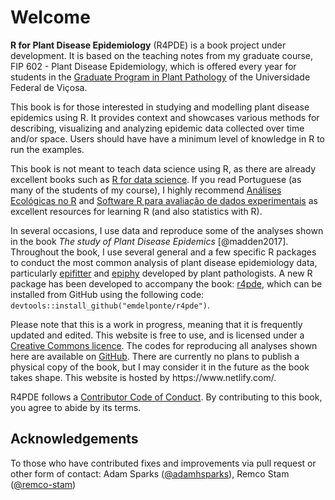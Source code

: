 # Welcome {.unnumbered}

**R for Plant Disease Epidemiology** (R4PDE) is a book project under development. It is based on the teaching notes from my graduate course, FIP 602 - Plant Disease Epidemiology, which is offered every year for students in the [Graduate Program in Plant Pathology](http://www.dfp.ufv.br/grad/) of the Universidade Federal de Viçosa.

This book is for those interested in studying and modelling plant disease epidemics using R. It provides context and showcases various methods for describing, visualizing and analyzing epidemic data collected over time and/or space. Users should have have a minimum level of knowledge in R to run the examples.

This book is not meant to teach data science using R, as there are already excellent books such as [R for data science](https://r4ds.had.co.nz/). If you read Portuguese (as many of the students of my course), I highly recommend [Análises Ecológicas no R](https://analises-ecologicas.netlify.app/) and [Software R para avaliação de dados experimentais](https://tiagoolivoto.github.io/e-bookr/index.html) as excellent resources for learning R (and also statistics with R).

In several occasions, I use data and reproduce some of the analyses shown in the book *The study of Plant Disease Epidemics* [@madden2017]. Throughout the book, I use several general and a few specific R packages to conduct the most common analysis of plant disease epidemiology data, particularly [epifitter](https://alvesks.github.io/epifitter/) and [epiphy](https://chgigot.github.io/epiphy/) developed by plant pathologists. A new R package has been developed to accompany the book: [r4pde](https://emdelponte/r4pde), which can be installed from GitHub using the following code: `devtools::install_github("emdelponte/r4pde")`.

Please note that this is a work in progress, meaning that it is frequently updated and edited. This website is free to use, and is licensed under a [Creative Commons licence](https://creativecommons.org/licenses/by-nc/4.0/). The codes for reproducing all analyses shown here are available on [GitHub](https://github.com/emdelponte/epidemiology-R). There are currently no plans to publish a physical copy of the book, but I may consider it in the future as the book takes shape. This website is hosted by https://www.netlify.com/.

R4PDE follows a [Contributor Code of Conduct](https://contributor-covenant.org/version/2/0/CODE_OF_CONDUCT.html). By contributing to this book, you agree to abide by its terms.

## Acknowledgements

To those who have contributed fixes and improvements via pull request or other form of contact: Adam Sparks ([\@adamhsparks](https://github.com/adamhsparks)), Remco Stam ([\@remco-stam](https://github.com/remco-stam))




